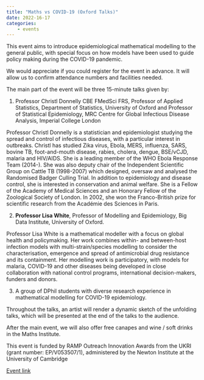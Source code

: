 ```yaml
---
title: "Maths vs COVID-19 (Oxford Talks)"
date: 2022-16-17
categories:
    - events
---
```


This event aims to introduce epidemiological mathematical modelling to the general public, with special focus on how models have been used to guide policy making during the COVID-19 pandemic.

We would appreciate if you could register for the event in advance. It will allow us to confirm attendance numbers and facilities needed.

The main part of the event will be three 15-minute talks given by:

1. Professor Christl Donnelly CBE FMedSci FRS, Professor of Applied Statistics, Department of Statistics, University of Oxford and Professor of Statistical Epidemiology, MRC Centre for Global Infectious Disease Analysis, Imperial College London

Professor Christl Donnelly is a statistician and epidemiologist studying the spread and control of infectious diseases, with a particular interest in outbreaks. Christl has studied Zika virus, Ebola, MERS, influenza, SARS, bovine TB, foot-and-mouth disease, rabies, cholera, dengue, BSE/vCJD, malaria and HIV/AIDS. She is a leading member of the WHO Ebola Response Team (2014-). She was also deputy chair of the Independent Scientific Group on Cattle TB (1998-2007) which designed, oversaw and analysed the Randomised Badger Culling Trial. In addition to epidemiology and disease control, she is interested in conservation and animal welfare. She is a Fellow of the Academy of Medical Sciences and an Honorary Fellow of the Zoological Society of London. In 2002, she won the Franco-British prize for scientific research from the Académie des Sciences in Paris.

2. **Professor Lisa White**, Professor of Modelling and Epidemiology, Big Data Institute, University of Oxford.

Professor Lisa White is a mathematical modeller with a focus on global health and policymaking. Her work combines within- and between-host infection models with multi-strain/species modelling to consider the characterisation, emergence and spread of antimicrobial drug resistance and its containment. Her modelling work is participatory, with models for malaria, COVID-19 and other diseases being developed in close collaboration with national control programs, international decision-makers, funders and donors.

3. A group of DPhil students with diverse research experience in mathematical modelling for COVID-19 epidemiology.

Throughout the talks, an artist will render a dynamic sketch of the unfolding talks, which will be presented at the end of the talks to the audience.

After the main event, we will also offer free canapes and wine / soft drinks in the Maths Institute.

This event is funded by RAMP Outreach Innovation Awards from the UKRI (grant number: EP/V053507/1), administered by the Newton Institute at the University of Cambridge

[Event link](https://talks.ox.ac.uk/talks/id/653cd419-e16c-4c43-b52a-93fd3843a89e/)